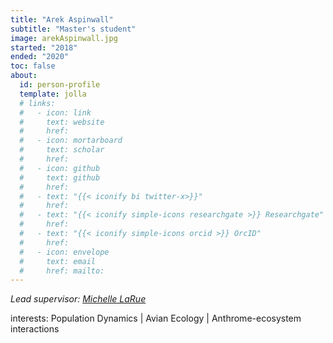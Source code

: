 ```yaml
---
title: "Arek Aspinwall"
subtitle: "Master's student"
image: arekAspinwall.jpg
started: "2018"
ended: "2020"
toc: false
about:
  id: person-profile
  template: jolla
  # links:
  #   - icon: link
  #     text: website
  #     href: 
  #   - icon: mortarboard
  #     text: scholar
  #     href: 
  #   - icon: github
  #     text: github
  #     href: 
  #   - text: "{{< iconify bi twitter-x>}}"
  #     href:
  #   - text: "{{< iconify simple-icons researchgate >}} Researchgate"
  #     href: 
  #   - text: "{{< iconify simple-icons orcid >}} OrcID"
  #     href:
  #   - icon: envelope
  #     text: email
  #     href: mailto: 
---
```


*Lead supervisor: [Michelle LaRue](https://www.canterbury.ac.nz/science/contact-us/people/michelle-larue.html)*

interests: Population Dynamics \| Avian Ecology \| Anthrome-ecosystem interactions
